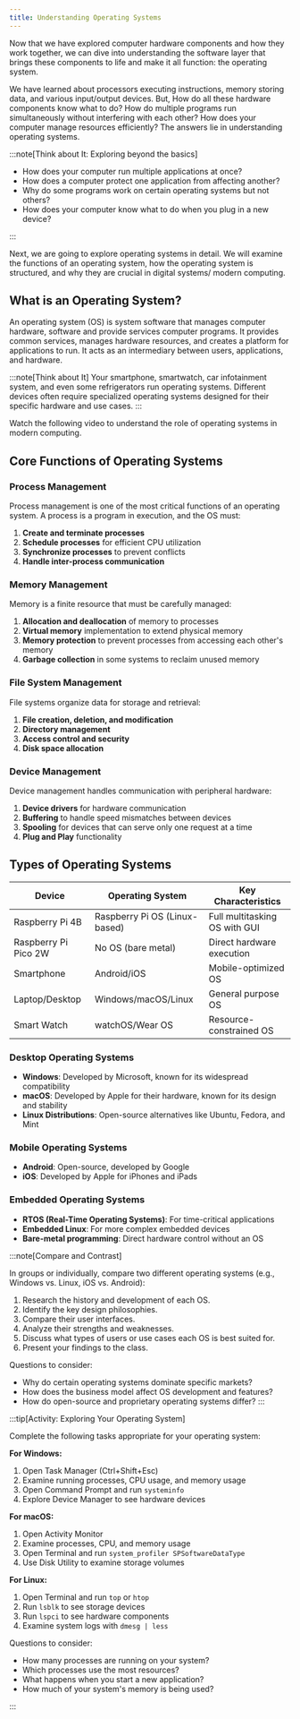 ```yaml
---
title: Understanding Operating Systems
---
```



Now that we have explored computer hardware components and how they work together, we can dive into understanding the software layer that brings these components to life and make it all function: the operating system.

We have learned about processors executing instructions, memory storing data, and various input/output devices. But, How do all these hardware components know what to do? How do multiple programs run simultaneously without interfering with each other? How does your computer manage resources efficiently? The answers lie in understanding operating systems.

:::note[Think about It: Exploring beyond the basics]

- How does your computer run multiple applications at once?
- How does a computer protect one application from affecting another?
- Why do some programs work on certain operating systems but not others?
- How does your computer know what to do when you plug in a new device?
  
:::

Next, we are going to explore operating systems in detail. We will examine the functions of an operating system, how the operating system is structured, and why they are crucial in digital systems/ modern computing.

## What is an Operating System?

An operating system (OS) is system software that manages computer hardware, software and provide services computer programs. It provides common services, manages hardware resources, and creates a platform for applications to run. It acts as an intermediary between users, applications, and hardware.

:::note[Think about It]
Your smartphone, smartwatch, car infotainment system, and even some refrigerators run operating systems. Different devices often require specialized operating systems designed for their specific hardware and use cases.
:::

Watch the following video to understand the role of operating systems in modern computing.

<div class='not-content'>
  <YouTube id='fkGCLIQx1MI' params='fs=1&modestbranding=1&rel=0&autoplay=1' />
</div>


## Core Functions of Operating Systems

### Process Management

Process management is one of the most critical functions of an operating system. A process is a program in execution, and the OS must:

1. **Create and terminate processes**
2. **Schedule processes** for efficient CPU utilization
3. **Synchronize processes** to prevent conflicts
4. **Handle inter-process communication**

### Memory Management

Memory is a finite resource that must be carefully managed:

1. **Allocation and deallocation** of memory to processes
2. **Virtual memory** implementation to extend physical memory
3. **Memory protection** to prevent processes from accessing each other's memory
4. **Garbage collection** in some systems to reclaim unused memory

### File System Management

File systems organize data for storage and retrieval:

1. **File creation, deletion, and modification**
2. **Directory management**
3. **Access control and security**
4. **Disk space allocation**

### Device Management

Device management handles communication with peripheral hardware:

1. **Device drivers** for hardware communication
2. **Buffering** to handle speed mismatches between devices
3. **Spooling** for devices that can serve only one request at a time
4. **Plug and Play** functionality

## Types of Operating Systems

| Device               | Operating System              | Key Characteristics           |
| -------------------- | ----------------------------- | ----------------------------- |
| Raspberry Pi 4B      | Raspberry Pi OS (Linux-based) | Full multitasking OS with GUI |
| Raspberry Pi Pico 2W | No OS (bare metal)            | Direct hardware execution     |
| Smartphone           | Android/iOS                   | Mobile-optimized OS           |
| Laptop/Desktop       | Windows/macOS/Linux           | General purpose OS            |
| Smart Watch          | watchOS/Wear OS               | Resource-constrained OS       |

### Desktop Operating Systems

- **Windows**: Developed by Microsoft, known for its widespread compatibility
- **macOS**: Developed by Apple for their hardware, known for its design and stability
- **Linux Distributions**: Open-source alternatives like Ubuntu, Fedora, and Mint

### Mobile Operating Systems

- **Android**: Open-source, developed by Google
- **iOS**: Developed by Apple for iPhones and iPads

### Embedded Operating Systems

- **RTOS (Real-Time Operating Systems)**: For time-critical applications
- **Embedded Linux**: For more complex embedded devices
- **Bare-metal programming**: Direct hardware control without an OS


:::note[Compare and Contrast]

In groups or individually, compare two different operating systems (e.g., Windows vs. Linux, iOS vs. Android):

1. Research the history and development of each OS.
2. Identify the key design philosophies.
3. Compare their user interfaces.
4. Analyze their strengths and weaknesses.
5. Discuss what types of users or use cases each OS is best suited for.
6. Present your findings to the class.

Questions to consider:
- Why do certain operating systems dominate specific markets?
- How does the business model affect OS development and features?
- How do open-source and proprietary operating systems differ?
:::



:::tip[Activity: Exploring Your Operating System]

Complete the following tasks appropriate for your operating system:

**For Windows:**
1. Open Task Manager (Ctrl+Shift+Esc)
2. Examine running processes, CPU usage, and memory usage
3. Open Command Prompt and run `systeminfo`
4. Explore Device Manager to see hardware devices

**For macOS:**
1. Open Activity Monitor
2. Examine processes, CPU, and memory usage
3. Open Terminal and run `system_profiler SPSoftwareDataType`
4. Use Disk Utility to examine storage volumes

**For Linux:**
1. Open Terminal and run `top` or `htop`
2. Run `lsblk` to see storage devices
3. Run `lspci` to see hardware components
4. Examine system logs with `dmesg | less`

Questions to consider:
- How many processes are running on your system?
- Which processes use the most resources?
- What happens when you start a new application?
- How much of your system's memory is being used?
  
:::